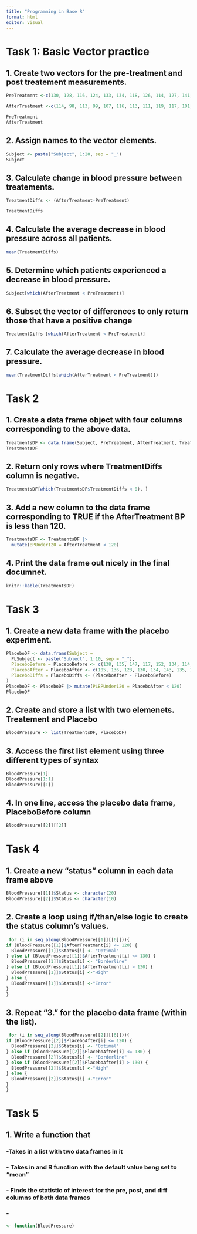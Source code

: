 ```yaml
---
title: "Programming in Base R"
format: html
editor: visual
---
```


# Task 1: Basic Vector practice

## 1. Create two vectors for the pre-treatment and post treatement measurements.

```r
PreTreatment <-c(130, 128, 116, 124, 133, 134, 118, 126, 114, 127, 141, 138, 128, 140, 137, 131, 120, 128, 139, 135)

AfterTreatment <-c(114, 98, 113, 99, 107, 116, 113, 111, 119, 117, 101, 119, 130, 122, 106, 106, 124, 102, 117, 113)

PreTreatment
AfterTreatment

```

## 2. Assign names to the vector elements.

```r
Subject <- paste("Subject", 1:20, sep = "_")
Subject

```

## 3. Calculate change in blood pressure between treatements.

```r
TreatmentDiffs <- (AfterTreatment-PreTreatment) 

TreatmentDiffs
```

## 4. Calculate the average decrease in blood pressure across all patients.

```r
mean(TreatmentDiffs)
```

## 5. Determine which patients experienced a decrease in blood pressure.

```r
Subject[which(AfterTreatment < PreTreatment)]
```

## 6. Subset the vector of differences to only return those that have a positive change

```r
TreatmentDiffs [which(AfterTreatment < PreTreatment)]
```

## 7. Calculate the average decrease in blood pressure.

```r
mean(TreatmentDiffs[which(AfterTreatment < PreTreatment)])
```

# Task 2

## 1. Create a data frame object with four columns corresponding to the above data.

```r
TreatmentsDF <- data.frame(Subject, PreTreatment, AfterTreatment, TreatmentDiffs)
TreatmentsDF
```

## 2. Return only rows where TreatmentDiffs column is negative.

```r
TreatmentsDF[which(TreatmentsDF$TreatmentDiffs < 0), ]
```

## 3. Add a new column to the data frame corresponding to TRUE if the AfterTreatment BP is less than 120.

```r
TreatmentsDF <- TreatmentsDF |>
  mutate(BPUnder120 = AfterTreatment < 120)
```

## 4. Print the data frame out nicely in the final documnet.

```r
knitr::kable(TreatmentsDF)
```

# Task 3

## 1. Create a new data frame with the placebo experiment.

```r
PlaceboDF <- data.frame(Subject = 
  PLSubject <- paste("Subject", 1:10, sep = "_"), 
  PlaceboBefore = PlaceboBefore <- c(138, 135, 147, 117, 152, 134, 114, 121, 131, 130), 
  PlaceboAfter = PlaceboAfter <- c(105, 136, 123, 130, 134, 143, 135, 139, 120, 124), 
  PlaceboDiffs = PlaceboDiffs <- (PlaceboAfter - PlaceboBefore) 
)
PlaceboDF <- PlaceboDF |> mutate(PLBPUnder120 = PlaceboAfter < 120)
PlaceboDF

```

## 2. Create and store a list with two elemenets. Treatement and Placebo

```r
BloodPressure <- list(TreatmentsDF, PlaceboDF)
```

## 3. Access the first list element using three different types of syntax

```r
BloodPressure[1]
BloodPressure[1:1]
BloodPressure[[1]]
```

## 4. In one line, access the placebo data frame, PlaceboBefore column

```r
BloodPressure[[2]][[2]]
```

# Task 4

## 1. Create a new "status" column in each data frame above

```r
BloodPressure[[1]]$Status <- character(20) 
BloodPressure[[2]]$Status <- character(10) 
```

## 2. Create a loop using if/than/else logic to create the status column's values.

```r
 for (i in seq_along(BloodPressure[[1]][[6]])){
if (BloodPressure[[1]]$AfterTreatment[i] <= 120) {
  BloodPressure[[1]]$Status[i] <- "Optimal"
} else if (BloodPressure[[1]]$AfterTreatment[i] <= 130) {
  BloodPressure[[1]]$Status[i] <- "Borderline"
} else if (BloodPressure[[1]]$AfterTreatment[i] > 130) {
  BloodPressure[[1]]$Status[i] <-"High"
} else {
  BloodPressure[[1]]$Status[i] <-"Error"
}
}
```

## 3. Repeat "3." for the placebo data frame (within the list).

```r
 for (i in seq_along(BloodPressure[[2]][[6]])){
if (BloodPressure[[2]]$PlaceboAfter[i] <= 120) {
  BloodPressure[[2]]$Status[i] <- "Optimal"
} else if (BloodPressure[[2]]$PlaceboAfter[i] <= 130) {
  BloodPressure[[2]]$Status[i] <- "Borderline"
} else if (BloodPressure[[2]]$PlaceboAfter[i] > 130) {
  BloodPressure[[2]]$Status[i] <-"High"
} else {
  BloodPressure[[2]]$Status[i] <-"Error"
}
}
```

# Task 5

## 1. Write a function that

### -Takes in a list with two data frames in it

### - Takes in and R function with the default value beng set to "mean"

### - Finds the statistic of interest for the pre, post, and diff columns of both data frames

### - 

```r
<- function(BloodPressure)
```
